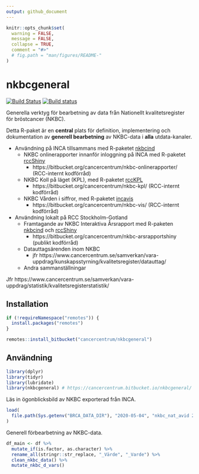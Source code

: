 ```yaml
---
output: github_document
---
```


<!-- README.md är genererad från README.Rmd. Vänligen redigera den filen. -->

```r
knitr::opts_chunk$set(
  warning = FALSE,
  message = FALSE,
  collapse = TRUE,
  comment = "#>"
  # fig.path = "man/figures/README-"
)
```

# nkbcgeneral

[![Build Status](https://travis-ci.com/oc1lojo/nkbcgeneral.svg?branch=master)](https://travis-ci.com/oc1lojo/nkbcgeneral)
[![Build status](https://ci.appveyor.com/api/projects/status/6sejow2uewcd5t03/branch/master?svg=true)](https://ci.appveyor.com/project/oc1lojo/nkbcgeneral/branch/master)

Generella verktyg för bearbetning av data från Nationellt kvalitetsregister för bröstcancer (NKBC).

Detta R-paket är en **central** plats för definition, implementering och dokumentation av **generell bearbetning** av NKBC-data i **alla** utdata-kanaler.

- Användning på INCA tillsammans med R-paketet [nkbcind](https://cancercentrum.bitbucket.io/nkbcind)
  - NKBC onlinerapporter innanför inloggning på INCA med R-paketet [rccShiny](https://cancercentrum.bitbucket.io/rccshiny)
    - https://bitbucket.org/cancercentrum/nkbc-onlinerapporter/ (RCC-internt kodförråd)
  - NKBC Koll på läget (KPL), 
    med R-paketet [rccKPL](https://bitbucket.org/cancercentrum/rcckpl)
    - https://bitbucket.org/cancercentrum/nkbc-kpl/ (RCC-internt kodförråd)
  - NKBC Vården i siffror, 
    med R-paketet [incavis](https://bitbucket.org/cancercentrum/incavis)
    - https://bitbucket.org/cancercentrum/nkbc-vis/ (RCC-internt kodförråd)
- Användning lokalt på RCC Stockholm-Gotland
  - Framtagande av NKBC Interaktiva Årsrapport med R-paketen [nkbcind](https://bitbucket.org/cancercentrum/nkbcind) och [rccShiny](https://bitbucket.org/cancercentrum/rccshiny)
    - https://bitbucket.org/cancercentrum/nkbc-arsrapportshiny (publikt kodförråd)
  - Datauttagsärenden inom NKBC
    - jfr https://www.cancercentrum.se/samverkan/vara-uppdrag/kunskapsstyrning/kvalitetsregister/datauttag/
  - Andra sammanställningar

Jfr https://www.cancercentrum.se/samverkan/vara-uppdrag/statistik/kvalitetsregisterstatistik/

## Installation

```r
if (!requireNamespace("remotes")) {
  install.packages("remotes")
}

remotes::install_bitbucket("cancercentrum/nkbcgeneral")
```

## Användning

```r
library(dplyr)
library(tidyr)
library(lubridate)
library(nkbcgeneral) # https://cancercentrum.bitbucket.io/nkbcgeneral/
```

Läs in ögonblicksbild av NKBC exporterad från INCA.

```r
load(
  file.path(Sys.getenv("BRCA_DATA_DIR"), "2020-05-04", "nkbc_nat_avid 2020-05-04 10-04-17.RData")
)
```

Generell förbearbetning av NKBC-data.

```r
df_main <- df %>%
  mutate_if(is.factor, as.character) %>%
  rename_all(stringr::str_replace, "_Värde", "_Varde") %>%
  clean_nkbc_data() %>%
  mutate_nkbc_d_vars()
```

